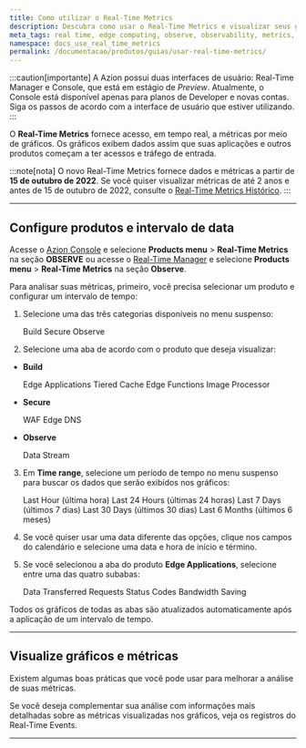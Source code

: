 ```yaml
---
title: Como utilizar o Real-Time Metrics
description: Descubra como usar o Real-Time Metrics e visualizar seus gráficos na Azion.
meta_tags: real time, edge computing, observe, observability, metrics, data, events, security
namespace: docs_use_real_time_metrics
permalink: /documentacao/produtos/guias/usar-real-time-metrics/
---
```



:::caution[importante]
A Azion possui duas interfaces de usuário: Real-Time Manager e Console, que está em estágio de *Preview*. Atualmente, o Console está disponível apenas para planos de Developer e novas contas. Siga os passos de acordo com a interface de usuário que estiver utilizando.
:::

O **Real-Time Metrics** fornece acesso, em tempo real, a métricas por meio de gráficos. Os gráficos exibem dados assim que suas aplicações e outros produtos começam a ter acessos e tráfego de entrada.

:::note[nota]
O novo Real-Time Metrics fornece dados e métricas a partir de **15 de outubro de 2022**. Se você quiser visualizar métricas de até 2 anos e antes de 15 de outubro de 2022, consulte o [Real-Time Metrics Histórico](/pt-br/documentacao/produtos/observe/real-time-metrics-historico/).
:::

---

## Configure produtos e intervalo de data

Acesse o [Azion Console](https://console.azion.com) e selecione **Products menu** > **Real-Time Metrics** na seção **OBSERVE** ou acesse o [Real-Time Manager](https://manager.azion.com/) e selecione **Products menu** > **Real-Time Metrics** na seção **Observe**.

Para analisar suas métricas, primeiro, você precisa selecionar um produto e configurar um intervalo de tempo:

1. Selecione uma das três categorias disponíveis no menu suspenso:

   <Tag severity="info" client:only="vue">Build</Tag> <Tag severity="info" client:only="vue">Secure</Tag> <Tag severity="info" client:only="vue">Observe</Tag>

2. Selecione uma aba de acordo com o produto que deseja visualizar:

- **Build**

   <Tag severity="info" client:only="vue">Edge Applications</Tag> <Tag severity="info" client:only="vue">Tiered Cache</Tag> <Tag severity="info" client:only="vue">Edge Functions</Tag> <Tag severity="info" client:only="vue">Image Processor</Tag>

- **Secure**

   <Tag severity="info" client:only="vue">WAF</Tag> <Tag severity="info" client:only="vue">Edge DNS</Tag>

- **Observe**

   <Tag severity="info" client:only="vue">Data Stream</Tag>

3. Em **Time range**, selecione um período de tempo no menu suspenso para buscar os dados que serão exibidos nos gráficos:

   <Tag severity="info" client:only="vue">Last Hour (última hora)</Tag> <Tag severity="info" client:only="vue">Last 24 Hours (últimas 24 horas)</Tag> <Tag severity="info" client:only="vue">Last 7 Days (últimos 7 dias)</Tag> <Tag severity="info" client:only="vue">Last 30 Days (últimos 30 dias)</Tag> <Tag severity="info" client:only="vue">Last 6 Months (últimos 6 meses)</Tag>

4. Se você quiser usar uma data diferente das opções, clique nos campos do calendário e selecione uma data e hora de início e término.
5. Se você selecionou a aba do produto **Edge Applications**, selecione entre uma das quatro subabas:

   <Tag severity="info" client:only="vue">Data Transferred</Tag> <Tag severity="info" client:only="vue">Requests</Tag> <Tag severity="info" client:only="vue">Status Codes</Tag> <Tag severity="info" client:only="vue">Bandwidth Saving</Tag>

Todos os gráficos de todas as abas são atualizados automaticamente após a aplicação de um intervalo de tempo.

---

## Visualize gráficos e métricas

Existem algumas boas práticas que você pode usar para melhorar a análise de suas métricas.

<LinkButton link="/pt-br/documentacao/produtos/guias/observe/analisar-metricas/" label="consulte o guia para analisar métricas" severity="secondary" />

Se você deseja complementar sua análise com informações mais detalhadas sobre as métricas visualizadas nos gráficos, veja os registros do Real-Time Events.

<LinkButton link="/pt-br/documentacao/produtos/observe/real-time-events/" label="saiba mais sobre o Real-Time Events" severity="secondary" />


---

